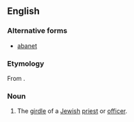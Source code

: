 ==English==

===Alternative forms===
* [[abanet]]

===Etymology===
From {{etyl|he}} {{term|avnet|אבנט|girdle|lang=he}}.

===Noun===
{{en-noun}}

# The [[girdle]] of a [[Jewish]] [[priest]] or [[officer]].